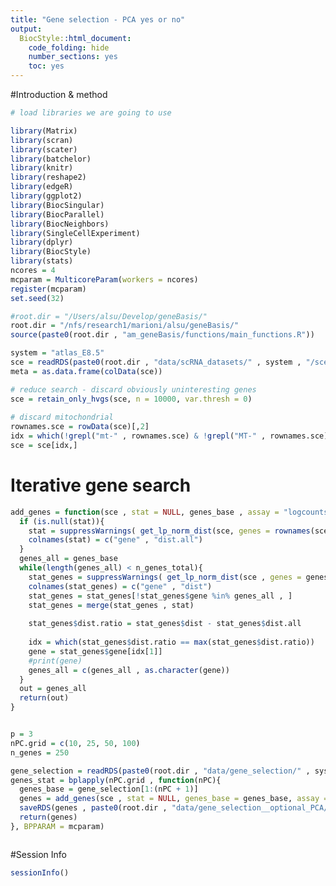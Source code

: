 ```yaml
---
title: "Gene selection - PCA yes or no"
output:
  BiocStyle::html_document:
    code_folding: hide
    number_sections: yes
    toc: yes  
---
```


#Introduction & method


```r
# load libraries we are going to use

library(Matrix)
library(scran)
library(scater)
library(batchelor)
library(knitr)
library(reshape2)
library(edgeR)
library(ggplot2)
library(BiocSingular)
library(BiocParallel)
library(BiocNeighbors)
library(SingleCellExperiment)
library(dplyr)
library(BiocStyle)
library(stats)
ncores = 4
mcparam = MulticoreParam(workers = ncores)
register(mcparam)
set.seed(32)

#root.dir = "/Users/alsu/Develop/geneBasis/"
root.dir = "/nfs/research1/marioni/alsu/geneBasis/"
source(paste0(root.dir , "am_geneBasis/functions/main_functions.R"))

system = "atlas_E8.5"
sce = readRDS(paste0(root.dir , "data/scRNA_datasets/" , system , "/sce_" , system , ".Rds"))
meta = as.data.frame(colData(sce))

# reduce search - discard obviously uninteresting genes
sce = retain_only_hvgs(sce, n = 10000, var.thresh = 0)
  
# discard mitochondrial
rownames.sce = rowData(sce)[,2]
idx = which(!grepl("mt-" , rownames.sce) & !grepl("MT-" , rownames.sce) & !grepl("Mt-" , rownames.sce))
sce = sce[idx,]


```


# Iterative gene search

```r


add_genes = function(sce , stat = NULL, genes_base , assay = "logcounts", n_genes_total , batch , p, nPC = NULL){
  if (is.null(stat)){
    stat = suppressWarnings( get_lp_norm_dist(sce, genes = rownames(sce), assay = assay, batch = batch , n.neigh = 5 , nPC = 50 , genes.predict = rownames(sce) , p = p) )
    colnames(stat) = c("gene" , "dist.all")
  }
  genes_all = genes_base
  while(length(genes_all) < n_genes_total){
    stat_genes = suppressWarnings( get_lp_norm_dist(sce , genes = genes_all , assay = assay , batch = batch, n.neigh = 5 , nPC = nPC , genes.predict = rownames(sce) , p = p) )
    colnames(stat_genes) = c("gene" , "dist")   
    stat_genes = stat_genes[!stat_genes$gene %in% genes_all , ] 
    stat_genes = merge(stat_genes , stat)
    
    stat_genes$dist.ratio = stat_genes$dist - stat_genes$dist.all 
      
    idx = which(stat_genes$dist.ratio == max(stat_genes$dist.ratio))
    gene = stat_genes$gene[idx[1]]
    #print(gene)
    genes_all = c(genes_all , as.character(gene))
  }
  out = genes_all
  return(out)
}


p = 3
nPC.grid = c(10, 25, 50, 100)
n_genes = 250

gene_selection = readRDS(paste0(root.dir , "data/gene_selection/" , system , "/gene_selection_1.Rds"))
genes_stat = bplapply(nPC.grid , function(nPC){
  genes_base = gene_selection[1:(nPC + 1)]
  genes = add_genes(sce , stat = NULL, genes_base = genes_base, assay = "logcounts", n_genes_total = n_genes, batch = "sample", p = p, nPC = nPC)
  saveRDS(genes , paste0(root.dir , "data/gene_selection__optional_PCA/" , system , "/" , "gene_selection__nPC_" , nPC, ".Rds"))
  return(genes)
}, BPPARAM = mcparam)



```

#Session Info

```r
sessionInfo()
```
